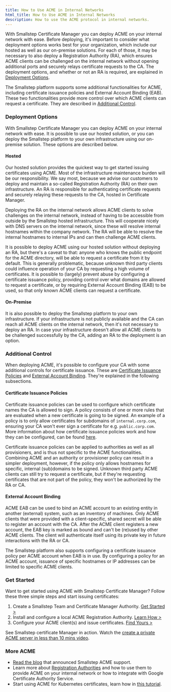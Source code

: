 ```yaml
---
title: How to Use ACME in Internal Networks
html_title: How to Use ACME in Internal Networks
description: How to use the ACME protocol in internal networks.
---
```


With Smallstep Certificate Manager you can deploy ACME on your internal network with ease.
Before deploying, it's important to consider what deployment options works best for your organization, which include our hosted as well as our on-premise solutions.
For each of those, it may be necessary to also deploy a Registration Authority (RA), which ensures ACME clients can be challenged on the internal network without opening additional ports and securely relays certificate requests to the CA.
The deployment options, and whether or not an RA is required, are explained in [Deployment Options](#deployment-options).

The Smallstep platform supports some additional functionalities for ACME, including certificate issuance policies and External Account Binding (EAB).
These two functionalities provide more control over which ACME clients can request a certificate.
They are described in [Additional Control](#additional-control).

### Deployment Options

With Smallstep Certificate Manager you can deploy ACME on your internal network with ease.
It is possible to use our hosted solution, or you can deploy the Smallstep platform to your own infrastructure using our on-premise solution.
These options are described below.

#### Hosted

Our hosted solution provides the quickest way to get started issuing certificates using ACME.
Most of the infrastructure maintenance burden will be our responsibility.
We say most, because we advise our customers to deploy and maintain a so-called Registration Authority (RA) on their own infrastructure.
An RA is responsible for authenticating certificate requests and securely relaying these requests to the CA, hosted in Certificate Manager.

Deploying the RA on the internal network allows ACME clients to solve challenges on the internal network, instead of having to be accessible from outside by the Smallstep hosted infrastructure.
This will cooperate nicely with DNS servers on the internal network, since these will resolve internal hostnames within the company network.
The RA will be able to resolve the internal hostnames to internal IPs and can then challenge ACME clients.

It is possible to deploy ACME using our hosted solution without deploying an RA, but there's a caveat to that: anyone who knows the public endpoint for the ACME directory, will be able to request a certificate from it by default.
This is generally problematic, because unknown third party clients could influence operation of your CA by requesting a high volume of certificates.
It is possible to (largely) prevent abuse by configuring a certificate issuance policy, providing control over what domains are allowed to request a certificate, or by requiring External Account Binding (EAB) to be used, so that only known ACME clients can request a certificate.

#### On-Premise

It is also possible to deploy the Smallstep platform to your own infrastructure.
If your infrastructure is not publicly available and the CA can reach all ACME clients on the internal network, then it's not necessary to deploy an RA.
In case your infrastructure doesn't allow all ACME clients to be challenged successfully by the CA, adding an RA to the deployment is an option.


### Additional Control

When deploying ACME, it's possible to configure your CA with some additional controls for certificate issuance.
These are [Certificate Issuance Policies](#certificate-issuance-policies) and [External Account Binding](#external-account-binding).
They're explained in the following subsections.

#### Certificate Issuance Policies

Certificate issuance policies can be used to configure which certificate names the CA is allowed to sign.
A policy consists of one or more rules that are evaluated when a new certificate is going to be signed.
An example of a policy is to only allow certificates for subdomains of `internal.corp.com`, ensuring your CA won't ever sign a certificate for e.g. `public.corp.com`.
More information about how certificate issuance policies work and how they can be configured, can be found [here](/docs/step-ca/policies).

Certificate issuance policies can be applied to authorities as well as all provisioners, and is thus not specific to the ACME functionalities.
Combining ACME and an authority or provisioner policy can result in a simpler deployment, however, if the policy only allows hostnames for specific, internal (sub)domains to be signed.
Unknown third party ACME clients can still try to request a certificate, but if they're requesting certificates that are not part of the policy, they won't be authorized by the RA or CA.

#### External Account Binding

ACME EAB can be used to bind an ACME account to an existing entity in another (external) system, such as an inventory of machines.
Only ACME clients that were provided with a client-specific, shared secret will be able to register an account with the CA.
After the ACME client registers a new account, the EAB key is marked as bound and can't be (re)used by other ACME clients.
The client will authenticate itself using its private key in future interactions with the RA or CA.

The Smallstep platform also supports configuring a certificate issuance policy per ACME account when EAB is in use.
By configuring a policy for an ACME account, issuance of specific hostnames or IP addresses can be limited to specific ACME clients.


### Get Started 

Want to get started using ACME with Smallstep Certificate Manager? 
Follow these three simple steps and start issuing certificates:

1. Create a Smallstep Team and Certificate Manager Authority. [Get Started >](https://smallstep.com/signup?product=cm)
2. Install and configure a local ACME Registration Authority. [Learn How >](https://smallstep.com/docs/registration-authorities/acme-for-certificate-manager)
3. Configure your ACME client(s) and issue certificates. [Find Yours >](https://smallstep.com/docs/tutorials/acme-protocol-acme-clients) 

<Alert severity="info">
  <div>
    See Smallstep certificate Manager in action. Watch the <a href="https://u.step.sm/how-to-CM-private-ACME-server">create a private ACME server in less than 10 mins video</a>.
  </div>
</Alert>


### More ACME 

* [Read the blog](https://smallstep.com/blog/private-acme-server/) that announced Smallstep ACME support.
* Learn more about [Registration Authorities](https://smallstep.com/docs/registration-authorities/acme-for-certificate-manager) and how to use them to provide ACME on your internal network or how to integrate with Google Certificate Authority Service.
* Start using ACME for Kubernetes certificates, learn how in [this tutorial](/docs/tutorials/kubernetes-acme-ca).


